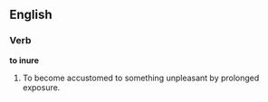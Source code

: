 ==English==

===Verb===

'''to inure'''

#To become accustomed to something unpleasant by prolonged exposure.